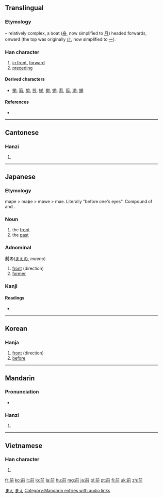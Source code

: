 {{CJK Unified Ideographs character info|hex=524D|name=CJK UNIFIED IDEOGRAPH-524D|image=[[Image:前-red.png|100px]]}}
==Translingual==
{{stroke order|strokes=9}}

===Etymology===
{{liushu|i}} – relatively complex, a boat ([[舟]], now simplified to [[月]]) headed forwards, onward (the top was originally [[止]], now simplified to [[䒑]]).

===Han character===
{{Han char|rn=18|rad=刀|as=07|sn=9|four=8022<sub>1</sub>|canj=廿月中弓 (TBLN)|ids=⿱⿱[[丷]][[一]][[刖]]}}

# [[in front]], [[forward]]
# [[preceding]]

====Derived characters====
{{rfc-header|Derived characters|lang=mul}}
* [[揃]], [[箭]], [[剪]], [[煎]], [[椾]], [[偂]], [[媊]], [[葥]], [[翦]], [[湔]], [[鎆]]

====References====
* {{Han ref|kx=0140.150|dkj=02011|dj=0318.060|hdz=10248.040|uh=524D|ud=21069|bh=AB65|bd=43877}}

----

==Cantonese==

===Hanzi===
{{yue-hanzi|jyut=|y=chin4}}

# {{defn|lang=yue|sort=刀07}}

----

==Japanese==

===Etymology===

mape > maɸe > mawe > mae. Literally "before one's eyes". Compound of {{term|目|ma|eye}} and {{term|方|pe|direction}}.

===Noun===
{{ja-noun|k|hira=まえ|hhira=まへ|rom=mae}}

# the [[front]]
# the [[past]]

===Adnominal===
'''前の'''([[まえ]]の, ''maeno'')

# [[front]] (direction)
# [[former]]

===Kanji===
{{ja-kanji|grade=2|rs=刀07}}

====Readings====
* {{ja-readings|on=[[ぜん]] (zen), [[せん]] (sen)|kun=[[まえ]] (mae), [[すすむ]] (susumu)}}

[[Category:1000 Japanese basic words|まえ]]
[[Category:Japanese adnominals|まえ]]

----

==Korean==

===Hanja===
{{ko-hanja|hangeul=전|rv=jeon|mr=chŏn}}

# [[front]] (direction)
# [[before]]

----

==Mandarin==

===Pronunciation===
* {{audio|zh-qián.ogg|audio}}

===Hanzi===
{{cmn-hanzi|pin=[[qián]] ([[qian2]]), [[shā]] ([[sha1]])|wg=ch'ien<sup>2</sup>, sha<sup>1</sup>}}

# {{defn|lang=cmn|sort=刀07}}

[[Category:Mandarin entries with audio links]]

----

==Vietnamese==

===Han character===
{{vi-hantu|[[tiền]], [[tèn]]|rs=刀07}}

# {{defn|lang=vi|sort=刀07}}

[[fr:前]]
[[ko:前]]
[[it:前]]
[[lo:前]]
[[la:前]]
[[hu:前]]
[[mg:前]]
[[ja:前]]
[[pl:前]]
[[pt:前]]
[[fi:前]]
[[uk:前]]
[[zh:前]]